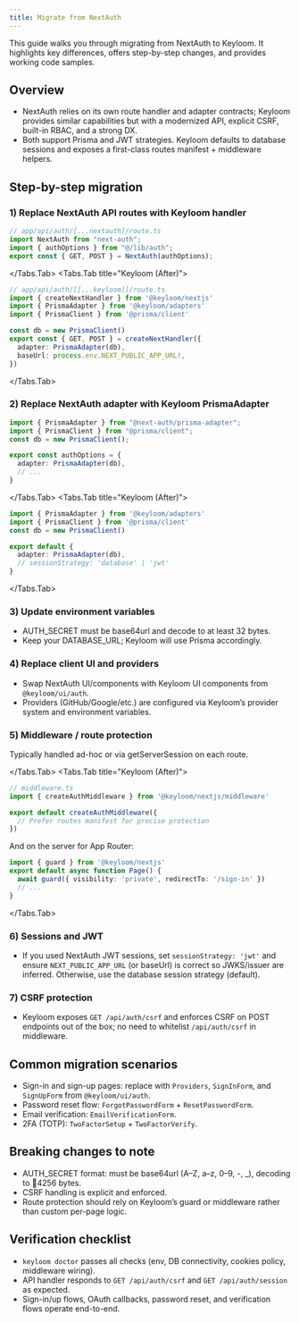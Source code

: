 ```yaml
---
title: Migrate from NextAuth
---
```




This guide walks you through migrating from NextAuth to Keyloom. It highlights key differences, offers step-by-step changes, and provides working code samples.

## Overview

- NextAuth relies on its own route handler and adapter contracts; Keyloom provides similar capabilities but with a modernized API, explicit CSRF, built-in RBAC, and a strong DX.
- Both support Prisma and JWT strategies. Keyloom defaults to database sessions and exposes a first-class routes manifest + middleware helpers.

## Step-by-step migration

<Steps>

### 1) Replace NextAuth API routes with Keyloom handler

<Tabs>
<Tabs.Tab title="NextAuth (Before)">

```ts
// app/api/auth/[...nextauth]/route.ts
import NextAuth from "next-auth";
import { authOptions } from "@/lib/auth";
export const { GET, POST } = NextAuth(authOptions);
```

</Tabs.Tab>
<Tabs.Tab title="Keyloom (After)">

```ts
// app/api/auth/[[...keyloom]]/route.ts
import { createNextHandler } from '@keyloom/nextjs'
import { PrismaAdapter } from '@keyloom/adapters'
import { PrismaClient } from '@prisma/client'

const db = new PrismaClient()
export const { GET, POST } = createNextHandler({
  adapter: PrismaAdapter(db),
  baseUrl: process.env.NEXT_PUBLIC_APP_URL!,
})
```

</Tabs.Tab>
</Tabs>

### 2) Replace NextAuth adapter with Keyloom PrismaAdapter

<Tabs>
<Tabs.Tab title="NextAuth (Before)">

```ts
import { PrismaAdapter } from "@next-auth/prisma-adapter";
import { PrismaClient } from "@prisma/client";
const db = new PrismaClient();

export const authOptions = {
  adapter: PrismaAdapter(db),
  // ...
}
```

</Tabs.Tab>
<Tabs.Tab title="Keyloom (After)">

```ts
import { PrismaAdapter } from '@keyloom/adapters'
import { PrismaClient } from '@prisma/client'
const db = new PrismaClient()

export default {
  adapter: PrismaAdapter(db),
  // sessionStrategy: 'database' | 'jwt'
}
```

</Tabs.Tab>
</Tabs>

### 3) Update environment variables

- AUTH_SECRET must be base64url and decode to at least 32 bytes.
- Keep your DATABASE_URL; Keyloom will use Prisma accordingly.

### 4) Replace client UI and providers

- Swap NextAuth UI/components with Keyloom UI components from `@keyloom/ui/auth`.
- Providers (GitHub/Google/etc.) are configured via Keyloom’s provider system and environment variables.

### 5) Middleware / route protection

<Tabs>
<Tabs.Tab title="NextAuth (Before)">

Typically handled ad-hoc or via getServerSession on each route.

</Tabs.Tab>
<Tabs.Tab title="Keyloom (After)">

```ts
// middleware.ts
import { createAuthMiddleware } from '@keyloom/nextjs/middleware'

export default createAuthMiddleware({
  // Prefer routes manifest for precise protection
})
```

And on the server for App Router:

```ts
import { guard } from '@keyloom/nextjs'
export default async function Page() {
  await guard({ visibility: 'private', redirectTo: '/sign-in' })
  // ...
}
```

</Tabs.Tab>
</Tabs>

### 6) Sessions and JWT

- If you used NextAuth JWT sessions, set `sessionStrategy: 'jwt'` and ensure `NEXT_PUBLIC_APP_URL` (or baseUrl) is correct so JWKS/issuer are inferred. Otherwise, use the database session strategy (default).

### 7) CSRF protection

- Keyloom exposes `GET /api/auth/csrf` and enforces CSRF on POST endpoints out of the box; no need to whitelist `/api/auth/csrf` in middleware.

</Steps>

## Common migration scenarios

- Sign-in and sign-up pages: replace with `Providers`, `SignInForm`, and `SignUpForm` from `@keyloom/ui/auth`.
- Password reset flow: `ForgotPasswordForm` + `ResetPasswordForm`.
- Email verification: `EmailVerificationForm`.
- 2FA (TOTP): `TwoFactorSetup` + `TwoFactorVerify`.

## Breaking changes to note

- AUTH_SECRET format: must be base64url (A–Z, a–z, 0–9, -, _), decoding to 4256 bytes.
- CSRF handling is explicit and enforced.
- Route protection should rely on Keyloom’s guard or middleware rather than custom per-page logic.

## Verification checklist

- `keyloom doctor` passes all checks (env, DB connectivity, cookies policy, middleware wiring).
- API handler responds to `GET /api/auth/csrf` and `GET /api/auth/session` as expected.
- Sign-in/up flows, OAuth callbacks, password reset, and verification flows operate end-to-end.

